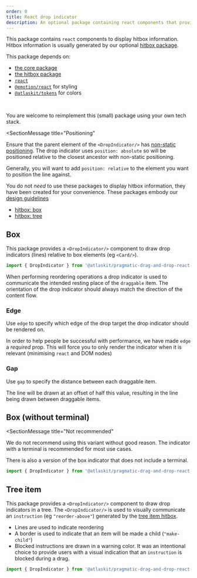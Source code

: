 ```yaml
---
order: 0
title: React drop indicator
description: An optional package containing react components that provide a visual indication about what the user will achieve when the drop (eg lines)
---
```



This package contains `react` components to display hitbox information. Hitbox information is usually generated by our optional [hitbox package](../hitbox).

<SectionMessage>

This package depends on:

- [the core package](/components/pragmatic-drag-and-drop/core-package)
- [the hitbox package](/components/pragmatic-drag-and-drop/optional-packages/hitbox)
- [`react`](https://react.dev/)
- [`@emotion/react`](https://emotion.sh/docs/introduction) for styling
- [`@atlaskit/tokens`](/components/tokens) for colors

<br />

You are welcome to reimplement this (small) package using your own tech stack.

</SectionMessage>

<SectionMessage
  title="Positioning"
>

Ensure that the parent element of the `<DropIndicator/>` has [non-static positioning](https://developer.mozilla.org/en-US/docs/Web/CSS/position). The drop indicator uses `position: absolute` so will be positioned relative
to the closest ancestor with non-static positioning.

Generally, you will want to add `position: relative` to the element you want to position the line against.

</SectionMessage>

You do not _need_ to use these packages to display hitbox information, they have been created for your convenience. These packages embody our [design guidelines](/components/pragmatic-drag-and-drop/design-guidelines)

- [hitbox: box](/components/pragmatic-drag-and-drop/optional-packages/hitbox)
- [hitbox: tree](/components/pragmatic-drag-and-drop/optional-packages/hitbox)

## Box

This package provides a `<DropIndicator/>` component to draw drop indicators (lines) relative to box elements (eg `<Card/>`).

```ts
import { DropIndicator } from '@atlaskit/pragmatic-drag-and-drop-react-drop-indicator/box';
```

When performing reordering operations a drop indicator is used to communicate the intended resting place of the `draggable` item. The orientation of the drop indicator should always match the direction of the content flow.

### Edge

Use `edge` to specify which edge of the drop target the drop indicator should be rendered on.

<Example Component={ClosestEdgeExample} />

In order to help people be successful with performance, we have made `edge` a _required_ prop. This will force you to only render the indicator when it is relevant (minimising `react` and DOM nodes)

<Example Component={ConditionalExample} />

### Gap

Use `gap` to specify the distance between each draggable item.

The line will be drawn at an offset of half this value, resulting in the line being drawn between draggable items.

<Example Component={GapExample} />

## Box (without terminal)

<SectionMessage
  title="Not recommended"
>

We do not recommend using this variant without good reason. The indicator with
a terminal is recommended for most use cases.

</SectionMessage>

There is also a version of the box indicator that does not include a terminal.

```ts
import { DropIndicator } from '@atlaskit/pragmatic-drag-and-drop-react-drop-indicator/box-without-terminal';
```

## Tree item

This package provides a `<DropIndicator/>` component to draw drop indicators in a tree. The `<DropIndicator/>` is used to visually communicate an `instruction` (eg `"reorder-above"`) generated by the [tree item hitbox](./hitbox/about#tree-item).

- Lines are used to indicate reordering
- A border is used to indicate that an item will be made a child (`"make-child"`)
- Blocked instructions are drawn in a warning color. It was an intentional choice to provide users with a visual indication that an `instruction` is blocked during a drag.

```ts
import { DropIndicator } from '@atlaskit/pragmatic-drag-and-drop-react-drop-indicator/tree-item';
```

<Example Component={TreeItemExample} />
